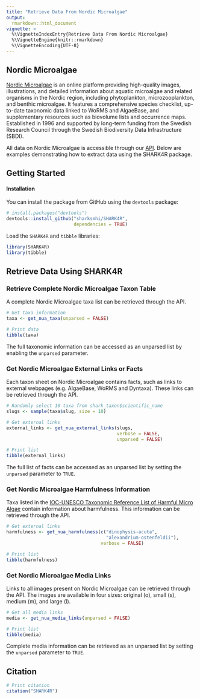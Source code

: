 ```yaml
---
title: "Retrieve Data From Nordic Microalgae"
output:
  rmarkdown::html_document
vignette: >
  %\VignetteIndexEntry{Retrieve Data From Nordic Microalgae}
  %\VignetteEngine{knitr::rmarkdown}
  %\VignetteEncoding{UTF-8}
---
```


## Nordic Microalgae

[Nordic Microalgae](https://nordicmicroalgae.org/) is an online platform providing high-quality images, illustrations, and detailed information about aquatic microalgae and related organisms in the Nordic region, including phytoplankton, microzooplankton, and benthic microalgae. It features a comprehensive species checklist, up-to-date taxonomic data linked to WoRMS and AlgaeBase, and supplementary resources such as biovolume lists and occurrence maps. Established in 1996 and supported by long-term funding from the Swedish Research Council through the Swedish Biodiversity Data Infrastructure (SBDI).

All data on Nordic Microalgae is accessible through our [API](https://nordicmicroalgae.org/api/). Below are examples demonstrating how to extract data using the SHARK4R package.

## Getting Started

#### Installation

You can install the package from GitHub using the `devtools` package:

```r
# install.packages("devtools")
devtools::install_github("sharksmhi/SHARK4R",
                         dependencies = TRUE)
```

Load the `SHARK4R` and `tibble` libraries:
```r
library(SHARK4R)
library(tibble)
```

## Retrieve Data Using SHARK4R

### Retrieve Complete Nordic Microalgae Taxon Table

A complete Nordic Microalgae taxa list can be retrieved through the API.

```r
# Get taxa information
taxa <- get_nua_taxa(unparsed = FALSE)

# Print data
tibble(taxa)
```

The full taxonomic information can be accessed as an unparsed list by enabling the `unparsed` parameter.

### Get Nordic Microalgae External Links or Facts

Each taxon sheet on Nordic Microalgae contains facts, such as links to external webpages (e.g. AlgaeBase, WoRMS and Dyntaxa). These links can be retrieved through the API.

```r
# Randomly select 10 taxa from shark_taxon$scientific_name
slugs <- sample(taxa$slug, size = 10)

# Get external links
external_links <- get_nua_external_links(slugs, 
                                         verbose = FALSE, 
                                         unparsed = FALSE)

# Print list
tibble(external_links)
```

The full list of facts can be accessed as an unparsed list by setting the `unparsed` parameter to `TRUE`.

### Get Nordic Microalgae Harmfulness Information

Taxa listed in the [IOC-UNESCO Taxonomic Reference List of Harmful Micro Algae](https://www.marinespecies.org/hab/) contain information about harmfulness. This information can be retrieved through the API.

```r
# Get external links
harmfulness <- get_nua_harmfulness(c("dinophysis-acuta", 
                                     "alexandrium-ostenfeldii"), 
                                   verbose = FALSE)

# Print list
tibble(harmfulness)
```

### Get Nordic Microalgae Media Links

Links to all images present on Nordic Microalgae can be retrieved through the API. The images are available in four sizes: original (o), small (s), medium (m), and large (l).

```r
# Get all media links
media <- get_nua_media_links(unparsed = FALSE)

# Print list
tibble(media)
```

Complete media information can be retrieved as an unparsed list by setting the `unparsed` parameter to `TRUE`.

## Citation

```r
# Print citation
citation("SHARK4R")
```
